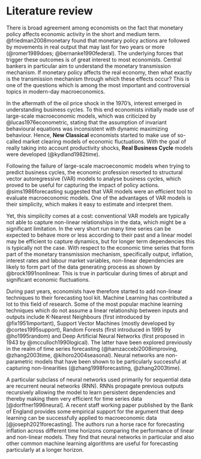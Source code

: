 # Literature review {#lit-review}

There is broad agreement among economists on the fact that monetary policy affects economic activity in the short and medium term. @friedman2008monetary found that monetary policy actions are followed by movements in real output that may last for two years or more (@romer1989does; @bernanke1990federal). The underlying forces that trigger these outcomes is of great interest to most economists. Central bankers in particular aim to understand the monetary transmission mechanism. If monetary policy affects the real economy, then what exactly is the transmission mechanism through which these effects occur? This is one of the questions which is among the most important and controversial topics in modern-day macroeconomics.

In the aftermath of the oil price shock in the 1970's, interest emerged in understanding business cycles. To this end economists initially made use of large-scale macroeconomic models, which was criticized by @lucas1976econometric, stating that the assumption of invariant behavioural equations was inconsistent with dynamic maximizing behaviour. Hence, **New Classical** economists started to make use of so-called market clearing models of economic fluctuations. With the goal of really taking into account productivity shocks, **Real Business Cycle** models were developed (@kydland1982time).

Following the failure of large-scale macroeconomic models when trying to predict business cycles, the economic profession resorted to structural vector autoregressive (VAR) models to analyse business cycles, which proved to be useful for capturing the impact of policy actions. @sims1986forecasting suggested that VAR models were an efficient tool to evaluate macroeconomic models. One of the advantages of VAR models is their simplicity, which makes it easy to estimate and interpret them. 

Yet, this simplicity comes at a cost: conventional VAR models are typically not able to capture non-linear relationships in the data, which might be a significant limitation. 
In the very short run many time series can be expected to behave more or less according to their past and a linear model may be efficient to capture dynamics, but for longer term dependencies this is typically not the case. With respect to the economic time series that form part of the monetary transmission mechanism, specifically output, inflation, interest rates and labour market variables, non-linear dependencies are likely to form part of the data generating process as shown by @brock1991nonlinear. This is true in particular during times of abrupt and significant economic fluctuations.

During past years, economists have therefore started to add non-linear techniques to their forecasting tool kit. Machine Learning has contributed a lot to this field of research. Some of the most popular machine learning techniques which do not assume a linear relationship between inputs and outputs include K-Nearest Neighbours (first introduced by @fix1951important), Support Vector Machines (mostly developed by @cortes1995support), Random Forests (first introduced in 1995 by @ho1995random) and Deep Artificial Neural Networks (first proposed in 1943 by @mcculloch1990logical). The latter have been explored previously in the realm of time series forecasting (@hamzaccebi2008improving, @zhang2003time, @kihoro2004seasonal). Neural networks are non-parametric models that have been shown to be particularly successful at capturing non-linearities (@zhang1998forecasting, @zhang2003time).

A particular subclass of neural networks used primarily for sequential data are recurrent neural networks (RNN). RNNs propagate previous outputs recursively allowing the model to learn persistent dependencies and thereby making them very efficient for time series data [@dorffner1996neural]. A recent staff working paper published by the Bank of England provides some empirical support for the argument that deep learning can be successfully applied to macroeconomic data [@joseph2021forecasting]. The authors run a horse race for forecasting inflation across different time horizons comparing the performance of linear and non-linear models. They find that neural networks in particular and also other common machine learning algorithms are useful for forecasting particularly at a longer horizon. 

